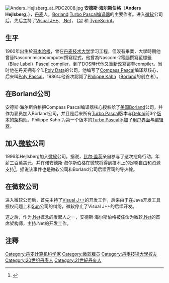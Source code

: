 [[Image:Anders_Hejlsberg_at_PDC2008.jpg|thumb]]
'''安德斯·海尔斯伯格'''（'''Anders Hejlsberg'''，{{bd|1960年|12月}}），[[丹麦|丹麦]]人，[[Borland|Borland]] [[Turbo_Pascal|Turbo Pascal]][[编译器|编译器]]的主要作者。进入[[微软|微软]]公司后，先后主持了[[Visual_J++|Visual J++]]、[[.Net|.Net]]， [[C♯|C#]] 和 [[TypeScript|TypeScript]]。

== 生平 ==
1960年出生於[[哥本哈根|哥本哈根]]，曾在[[丹麦技术大学|丹麦技术大学]]学习工程，但沒有畢業，大學時期他曾替Nascom microcomputer撰寫程式，他曾為Nascom-2電腦撰寫藍標籤（Blue Label）Pascal compiler，到了DOS時代他又重新改寫這套compiler。当时他在丹麦拥有个叫[[Poly_Data|Poly Data]]的公司，他编写了[[Compass_Pascal|Compass Pascal]]编译器核心，后来叫[[Poly_Pascal|Poly Pascal]]。1986年他首次認識了[[菲利普·卡恩|Philippe Kahn]]（[[Borland|Borland]]的创立者）。

== 在Borland公司 ==
安德斯·海尔斯伯格把Compass Pascal编译器核心授权给了[[美国|美国]][[Borland|Borland]]公司，并作为雇员加入Borland公司，并且是后来所有[[Turbo_Pascal|Turbo Pascal]]版本与[[Delphi|Delphi]]前3个[[版本|版本]]的[[架构师|架构师]]。Philippe Kahn 为第一个版本的[[Turbo_Pascal|Turbo Pascal]]添加了[[用户界面|用户界面]]与[[编辑器|编辑器]]。

== 加入[[微软|微软]]公司 ==
1996年Hejlsberg加入[[微软|微软]]公司。据说，[[比尔·盖茨|比尔·盖茨]]亲自参与了这次挖角行动，年薪三百萬美元，并许诺安德斯·海尔斯伯格在微软将得到技术上的足够自由和资源支持<ref>{{cite book |author= [[李維_(台灣)|李維]] |title= 《BORLAND傳奇》 |publisher= 碁峰資訊股份有限公司 |isbn= 986421294X |date=2003年4月}}</ref>。据说该事件也是微软公司和Borland公司后续官司的导火線。

== 在微软公司 ==
进入微软公司后，首先主持了[[Visual_J++|Visual J++]]的开发工作，后来由于在Java开发工具授权问题上和[[升阳|Sun]]公司的纠纷，微软停止了Visual J++的后续开发。

这之后，作为[[.Net|.Net]]概念的发起人之一，安德斯·海尔斯伯格被任命为微软[[.Net|.Net]]的首席架构师，主持.Net的开发工作。

==注釋==
{{reflist}}

{{Authority control}}
{{DEFAULTSORT:Hejlsberg, Anders}}
[[Category:丹麦计算机科学家|Category:丹麦计算机科学家]]
[[Category:微软雇员|Category:微软雇员]]
[[Category:丹麥技術大學校友|Category:丹麥技術大學校友]]
[[Category:20世纪丹麦人|Category:20世纪丹麦人]]
[[Category:21世紀丹麥人|Category:21世紀丹麥人]]